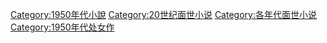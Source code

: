 [[Category:1950年代小說|Category:1950年代小說]]
[[Category:20世纪面世小说|Category:20世纪面世小说]]
[[Category:各年代面世小说|Category:各年代面世小说]]
[[Category:1950年代处女作|Category:1950年代处女作]]